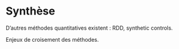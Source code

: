 # Synthèse

D'autres méthodes quantitatives existent : RDD, synthetic controls.

Enjeux de croisement des méthodes.